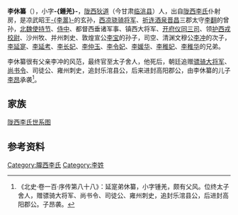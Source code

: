 '''李休纂'''（{{bd|？||？| |}}），小字'''-{鍾羌}-'''，[[陇西郡|陇西]][[狄道县|狄道]]（今甘肃[[临洮县|临洮县]]）人，出自[[陇西李氏|陇西李氏]]仆射房，是凉武昭王[[李暠|-{李暠}-]]的玄孙，[[西凉|西凉]][[骁骑将军|骁骑将军]]、[[祈连郡|祈连]][[酒泉郡|酒泉]][[晋昌郡|晋昌]]三郡太守[[李翻|李翻]]的曾孙，[[北魏|北魏]][[使持节|使持节]]、[[侍中|侍中]]、都督西垂诸军事、镇西大将军、[[开府仪同三司|开府仪同三司]]、领[[护西戎校尉|护西戎校尉]]、沙州牧、并州刺史、敦煌宣公[[李宝_(北魏)|李宝]]的孙子，司空、清渊文穆公[[李冲_(北魏)|李冲]]的次子，[[李延寔|李延寔]]、[[李延考|李延考]]、[[李长妃|李长妃]]、[[李仲玉|李仲玉]]、[[李令妃|李令妃]]、[[李媛华|李媛华]]、[[李稚妃|李稚妃]]、[[李稚华|李稚华]]的兄弟。

李休纂很有父亲李冲的风范，最终官至太子舍人，他死后，朝廷追赠[[骠骑大将军|骠骑大将军]]、[[尚书令|尚书令]]、司徒公、雍州刺史，追封乐涫县公，后来进封高阳郡公，由李休纂的儿子[[李昂_(北朝)|李昂]]承袭<ref>《北史·卷一百·序传第八十八》：延寔弟休纂，小字锺羌，颇有父风。位终太子舍人，赠骠骑大将军、尚书令、司徒公、雍州刺史，追封乐涫县公，后进封高阳郡公。子昂袭。</ref>。

==家族==
[[陇西李氏世系图|陇西李氏世系图]]

==参考资料==
{{reflist}}

[[Category:隴西李氏|Category:隴西李氏]]
[[Category:李姓|Category:李姓]]